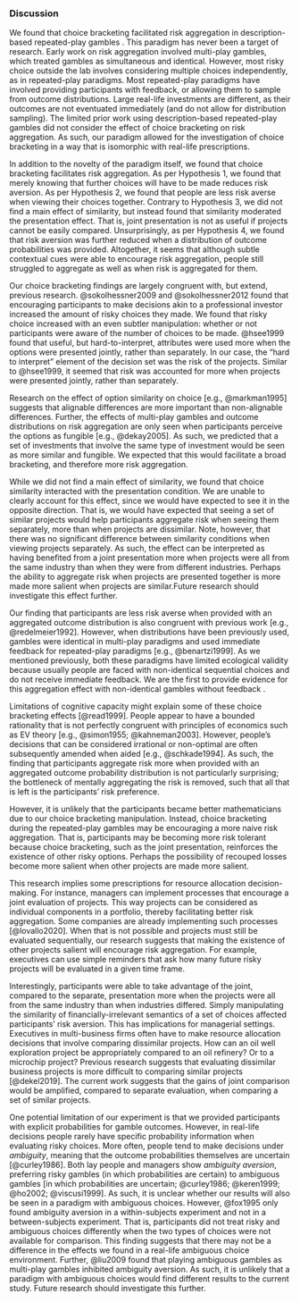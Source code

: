 ### Discussion

We found that choice bracketing facilitated risk aggregation in
description-based repeated-play gambles . This paradigm has never been a target
of research. Early work on risk aggregation involved multi-play gambles, which
treated gambles as simultaneous and identical. However, most risky choice
outside the lab involves considering multiple choices independently, as in
repeated-play paradigms. Most repeated-play paradigms have involved providing
participants with feedback, or allowing them to sample from outcome
distributions. Large real-life investments are different, as their outcomes are
not eventuated immediately (and do not allow for distribution sampling). The
limited prior work using description-based repeated-play gambles did not
consider the effect of choice bracketing on risk aggregation. As such, our
paradigm allowed for the investigation of choice bracketing in a way that is
isomorphic with real-life prescriptions.

In addition to the novelty of the paradigm itself, we found that choice
bracketing facilitates risk aggregation. As per Hypothesis 1, we found that
merely knowing that further choices will have to be made reduces risk aversion.
As per Hypothesis 2, we found that people are less risk averse when viewing
their choices together. Contrary to Hypothesis 3, we did not find a main effect
of similarity, but instead found that similarity moderated the presentation
effect. That is, joint presentation is not as useful if projects cannot be
easily compared. Unsurprisingly, as per Hypothesis 4, we found that risk
aversion was further reduced when a distribution of outcome probabilities was
provided. Altogether, it seems that although subtle contextual cues were able to
encourage risk aggregation, people still struggled to aggregate as well as when
risk is aggregated for them.

Our choice bracketing findings are largely congruent with, but extend, previous
research. @sokolhessner2009 and @sokolhessner2012 found that encouraging
participants to make decisions akin to a professional investor increased the
amount of risky choices they made. We found that risky choice increased with an
even subtler manipulation: whether or not participants were aware of the number
of choices to be made. @hsee1999 found that useful, but hard-to-interpret,
attributes were used more when the options were presented jointly, rather than
separately. In our case, the "hard to interpret" element of the decision set was
the risk of the projects. Similar to @hsee1999, it seemed that risk was
accounted for more when projects were presented jointly, rather than separately.

Research on the effect of option similarity on choice [e.g., @markman1995]
suggests that alignable differences are more important than non-alignable
differences. Further, the effects of multi-play gambles and outcome
distributions on risk aggregation are only seen when participants perceive the
options as fungible [e.g., @dekay2005]. As such, we predicted that a set of
investments that involve the same type of investment would be seen as more
similar and fungible. We expected that this would facilitate a broad bracketing,
and therefore more risk aggregation.

While we did not find a main effect of similarity, we found that choice
similarity interacted with the presentation condition. We are unable to clearly
account for this effect, since we would have expected to see it in the opposite
direction. That is, we would have expected that seeing a set of similar projects
would help participants aggregate risk when seeing them separately, more than
when projects are dissimilar. Note, however, that there was no significant
difference between similarity conditions when viewing projects separately. As
such, the effect can be interpreted as having benefited from a joint
presentation more when projects were all from the same industry than when they
were from different industries. Perhaps the ability to aggregate risk when
projects are presented together is more made more salient when projects are
similar.Future research should investigate this effect further.

Our finding that participants are less risk averse when provided with an
aggregated outcome distribution is also congruent with previous work [e.g.,
@redelmeier1992]. However, when distributions have been previously used, gambles
were identical in multi-play paradigms and used immediate feedback for
repeated-play paradigms [e.g., @benartzi1999]. As we mentioned previously, both
these paradigms have limited ecological validity because usually people are
faced with non-identical sequential choices and do not receive immediate
feedback. We are the first to provide evidence for this aggregation effect with
non-identical gambles without feedback .

Limitations of cognitive capacity might explain some of these choice bracketing
effects [@read1999]. People appear to have a bounded rationality that is not
perfectly congruent with principles of economics such as EV theory [e.g.,
@simon1955; @kahneman2003]. However, people's decisions that can be considered
irrational or non-optimal are often subsequently amended when aided [e.g.,
@schkade1994]. As such, the finding that participants aggregate risk more when
provided with an aggregated outcome probability distribution is not particularly
surprising; the bottleneck of mentally aggregating the risk is removed, such
that all that is left is the participants' risk preference.

However, it is unlikely that the participants became better mathematicians due
to our choice bracketing manipulation. Instead, choice bracketing during the
repeated-play gambles may be encouraging a more naive risk aggregation. That is,
participants may be becoming more risk tolerant because choice bracketing, such
as the joint presentation, reinforces the existence of other risky options.
Perhaps the possibility of recouped losses become more salient when other
projects are made more salient.

This research implies some prescriptions for resource allocation
decision-making. For instance, managers can implement processes that encourage a
joint evaluation of projects. This way projects can be considered as individual
components in a portfolio, thereby facilitating better risk aggregation. Some
companies are already implementing such processes [@lovallo2020]. When that is
not possible and projects must still be evaluated sequentially, our research
suggests that making the existence of other projects salient will encourage risk
aggregation. For example, executives can use simple reminders that ask how many
future risky projects will be evaluated in a given time frame.

Interestingly, participants were able to take advantage of the joint, compared
to the separate, presentation more when the projects were all from the same
industry than when industries differed. Simply manipulating the similarity of
financially-irrelevant semantics of a set of choices affected participants' risk
aversion. This has implications for managerial settings. Executives in
multi-business firms often have to make resource allocation decisions that
involve comparing dissimilar projects. How can an oil well exploration project
be appropriately compared to an oil refinery? Or to a microchip project?
Previous research suggests that evaluating dissimilar business projects is more
difficult to comparing similar projects [@dekel2019]. The current work suggests
that the gains of joint comparison would be amplified, compared to separate
evaluation, when comparing a set of similar projects.

One potential limitation of our experiment is that we provided participants with
explicit probabilities for gamble outcomes. However, in real-life decisions
people rarely have specific probability information when evaluating risky
choices. More often, people tend to make decisions under *ambiguity*, meaning
that the outcome probabilities themselves are uncertain [@curley1986]. Both lay
people and managers show *ambiguity aversion*, preferring risky gambles (in
which probabilities are certain) to ambiguous gambles [in which probabilities
are uncertain; @curley1986; @keren1999; @ho2002; @viscusi1999]. As such, it is
unclear whether our results will also be seen in a paradigm with ambiguous
choices. However, @fox1995 only found ambiguity aversion in a within-subjects
experiment and not in a between-subjects experiment. That is, participants did
not treat risky and ambiguous choices differently when the two types of choices
were not available for comparison. This finding suggests that there may not be a
difference in the effects we found in a real-life ambiguous choice environment.
Further, @liu2009 found that playing ambiguous gambles as multi-play gambles
inhibited ambiguity aversion. As such, it is unlikely that a paradigm with
ambiguous choices would find different results to the current study. Future
research should investigate this further.

